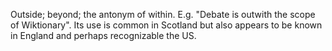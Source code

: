 {{wikify}}
Outside; beyond; the antonym of within.  E.g. "Debate is outwith the scope of Wiktionary".  Its use is common in Scotland but also appears to be known in England and perhaps recognizable the US.